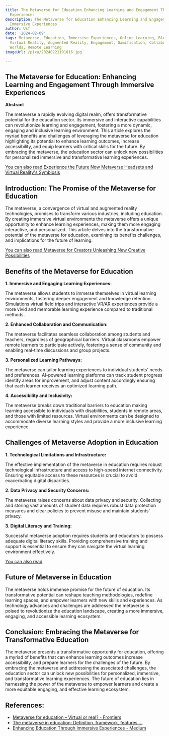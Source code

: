 ```yaml
---
title: The Metaverse for Education Enhancing Learning and Engagement Through Immersive
  Experiences
description: The Metaverse for Education Enhancing Learning and Engagement Through
  Immersive Experiences
author: Usf
date: '2024-02-09'
tags: Metaverse, Education, Immersive Experiences, Online Learning, Blended Learning,
  Virtual Reality, Augmented Reality, Engagement, Gamification, Collaboration, Virtual
  Worlds, Remote Learning
imageUrl: /pixa/20240221191816.jpg

---
```

## The Metaverse for Education: Enhancing Learning and Engagement Through Immersive Experiences

**Abstract**

The  metaverse  a rapidly evolving digital  realm, offers transformative potential for the education sector. Its immersive and interactive capabilities can revolutionize learning and engagement,  fostering a  more dynamic, engaging and inclusive learning environment. This  article explores the myriad benefits and challenges of leveraging the metaverse for education highlighting its potential to enhance learning outcomes, increase accessibility, and equip learners with critical skills for the future. By embracing the metaverse, the education sector can unlock new possibilities for personalized immersive and transformative learning experiences.

[You can also  read Experience the Future Now Metaverse Headsets  and Virtual Reality's Symbiosis](Experience%20the%20Future%20Now%20Metaverse%20Headsets%20and%20Virtual%20Reality%27s%20Symbiosis)


## Introduction:  The Promise of the Metaverse for Education

The metaverse, a convergence  of virtual and augmented reality technologies, promises to transform various industries, including education.  By creating immersive virtual environments  the metaverse offers a unique opportunity to enhance learning experiences, making them more engaging interactive, and personalized. This  article delves  into the transformative  potential of the metaverse for education, examining its benefits challenges, and  implications for the future of learning.

[You can also read Metaverse for  Creators Unleashing New Creative Possibilities](Metaverse%20for%20Creators%20Unleashing%20New%20Creative%20Possibilities)


## Benefits  of the  Metaverse for Education

**1. Immersive and Engaging Learning Experiences:**

The metaverse allows students  to immerse themselves in virtual learning environments, fostering deeper engagement and knowledge retention. Simulations virtual field trips and interactive VR/AR experiences provide a more vivid  and memorable learning experience compared to traditional methods.

**2. Enhanced Collaboration and Communication:**

The metaverse facilitates seamless collaboration among  students and teachers, regardless of geographical barriers. Virtual classrooms empower  remote learners  to participate actively, fostering a sense of community and enabling real-time discussions and group projects.

**3. Personalized Learning Pathways:**

The metaverse  can tailor learning experiences to individual students' needs and preferences. AI-powered learning  platforms can  track  student progress identify  areas for improvement, and adjust content accordingly ensuring that each learner  receives an optimized  learning path.

**4. Accessibility and Inclusivity:**

The metaverse breaks down traditional barriers to education making learning accessible to individuals with disabilities, students in remote areas, and those  with limited resources. Virtual  environments can be designed to accommodate diverse learning styles and provide a more inclusive learning experience.

## Challenges of  Metaverse Adoption in Education

**1. Technological Limitations and Infrastructure:**

The  effective implementation of the  metaverse in education requires robust technological  infrastructure and access to high-speed internet connectivity. Ensuring equitable access to these resources  is crucial  to avoid exacerbating digital disparities.

**2. Data Privacy and Security Concerns:**

The metaverse raises concerns about data privacy and security. Collecting and storing vast amounts  of  student data requires robust  data protection measures and clear policies to prevent misuse and maintain students'  privacy.

**3. Digital Literacy and Training:**

Successful metaverse adoption requires students and educators to possess adequate digital literacy  skills. Providing comprehensive training and support is essential to ensure they can navigate the virtual  learning environment effectively.

[You  can also read ]()


## Future of Metaverse in Education

The metaverse holds immense promise for the future of education. Its transformative potential can  reshape teaching methodologies, redefine learning spaces,  and empower  learners with new skills and experiences. As technology advances and challenges are addressed the metaverse is poised to revolutionize the  education landscape, creating a more immersive, engaging, and accessible learning  ecosystem.

## Conclusion: Embracing the Metaverse for Transformative Education

The metaverse presents a transformative opportunity for education, offering a myriad  of benefits that can enhance learning outcomes increase accessibility, and prepare  learners for the challenges of  the future. By  embracing the metaverse and addressing the associated challenges, the education  sector can unlock  new  possibilities for personalized, immersive, and transformative learning experiences. The future of education lies in harnessing the power of the metaverse to empower learners and create a more equitable engaging,  and  effective learning ecosystem.

## References:
- [Metaverse for education – Virtual or real? - Frontiers](https://www.frontiersin.org/articles/10.3389/feduc.2023.1177429)
- [The metaverse in education: Definition, framework, features ...](https://www.frontiersin.org/articles/10.3389/fpsyg.2022.1016300)
- [Enhancing Education Through Immersive Experiences - Medium](https://medium.com/@projectlamboio/the-metaverse-as-a-new-learning-paradigm-enhancing-education-through-immersive-experiences-fd399031f2e1)
